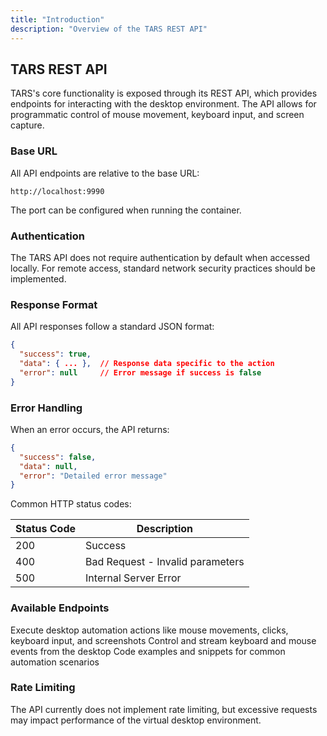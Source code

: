 ```yaml
---
title: "Introduction"
description: "Overview of the TARS REST API"
---
```


## TARS REST API

TARS's core functionality is exposed through its REST API, which provides endpoints for interacting with the desktop environment. The API allows for programmatic control of mouse movement, keyboard input, and screen capture.

### Base URL

All API endpoints are relative to the base URL:

```
http://localhost:9990
```

The port can be configured when running the container.

### Authentication

The TARS API does not require authentication by default when accessed locally. For remote access, standard network security practices should be implemented.

### Response Format

All API responses follow a standard JSON format:

```json
{
  "success": true,
  "data": { ... },  // Response data specific to the action
  "error": null     // Error message if success is false
}
```

### Error Handling

When an error occurs, the API returns:

```json
{
  "success": false,
  "data": null,
  "error": "Detailed error message"
}
```

Common HTTP status codes:

| Status Code | Description                      |
| ----------- | -------------------------------- |
| 200         | Success                          |
| 400         | Bad Request - Invalid parameters |
| 500         | Internal Server Error            |

### Available Endpoints

<CardGroup cols={2}>
  <Card
    title="Computer Use"
    icon="computer-mouse"
    href="/rest-api/computer-use"
  >
    Execute desktop automation actions like mouse movements, clicks, keyboard
    input, and screenshots
  </Card>
  <Card title="Input Tracking" icon="eye" href="/rest-api/input-tracking">
    Control and stream keyboard and mouse events from the desktop
  </Card>
  <Card title="Usage Examples" icon="code" href="/rest-api/examples">
    Code examples and snippets for common automation scenarios
  </Card>
</CardGroup>

### Rate Limiting

The API currently does not implement rate limiting, but excessive requests may impact performance of the virtual desktop environment.
